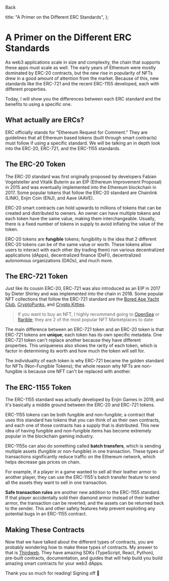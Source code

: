 
<BackLink href="/blog">Back</BackLink>

  title: "A Primer on the Different ERC Standards",
};

# A Primer on the Different ERC Standards

<PostDateRenderer date="09/17/2022" />

As web3 applications scale in size and complexity, the chain that supports these apps must scale as well. The early years of Ethereum were mostly dominated by ERC-20 contracts, but the new rise in popularity of NFTs drew in a good amount of attention from the market. Because of this, new standards like the ERC-721 and the recent ERC-1155 developed, each with different properties.

Today, I will show you the differences between each ERC standard and the benefits to using a specific one.

## What actually are ERCs?

ERC officially stands for "Ethereum Request for Comment." They are guidelines that all Ethereum based tokens (built through smart contracts) must follow if using a specific standard. We will be talking an in depth look into the ERC-20, ERC-721, and the ERC-1155 standards.

## The ERC-20 Token

The ERC-20 standard was first originally proposed by developers Fabian Vogelsteller and Vitalik Buterin as an EIP (Ethereum Improvement Proposal) in 2015 and was eventually implemented into the Ethereum blockchain in 2017. Some popular tokens that follow the ERC-20 standard are Chainlink (LINK), Enjin Coin (ENJ), and Aave (AAVE).

ERC-20 smart contracts can hold upwards to millions of tokens that can be created and distributed to owners. An owner can have multiple tokens and each token have the same value, making them interchangeable. Usually, there is a fixed number of tokens in supply to avoid inflating the value of the token.

ERC-20 tokens are **fungible** tokens; fungibility is the idea that 2 different ERC-20 tokens can be of the same value or worth. These tokens allow users to interact with each other (by trading them) run various decentralized applications (dApps), decentralized finance (DeFi), decentralized autonomous organizations (DAOs), and much more.

## The ERC-721 Token

Just like its cousin ERC-20, ERC-721 was also introduced as an EIP in 2017 by Dieter Shirley and was implemented into the chain in 2018. Some popular NFT collections that follow the ERC-721 standard are the [Bored Ape Yacht Club](https://opensea.io/collection/boredapeyachtclub), [CryptoPunks](https://opensea.io/collection/cryptopunks), and [Crypto Kitties](https://opensea.io/collection/cryptokitties).

> If you want to buy an NFT, I highly recommend going to [OpenSea](https://opensea.io/) or [Rarible](https://rarible.com/); they are 2 of the most popular NFT Marketplaces to date

The main difference between an ERC-721 token and an ERC-20 token is that ERC-721 tokens are **unique**; each token has its own specific metadata. One ERC-721 token can't replace another because they have different properties. This uniqueness also shows the rarity of each token, which is factor in determining its worth and how much the token will sell for.

The individuality of each token is why ERC-721 became the golden standard for NFTs (Non-Fungible Tokens); the whole reason why NFTs are non-fungible is because one NFT can't be replaced with another.

## The ERC-1155 Token

The ERC-1155 standard was actually developed by Enjin Games in 2019, and it's basically a middle ground between the ERC-20 and ERC-721 tokens.

ERC-1155 tokens can be both fungible and non-fungible; a contract that uses this standard has tokens that you can think of as their own contracts, and each one of those contracts has a supply that is distributed. This new idea of having fungible and non-fungible items has become extremely popular in the blockchain gaming industry.

ERC-1155s can also do something called **batch transfers**, which is sending multiple assets (fungible or non-fungible) in one transaction. These types of transactions significantly reduce traffic on the Ethereum network, which helps decrease gas prices on chain.

For example, if a player in a game wanted to sell all their leather armor to another player, they can use the ERC-1155's batch transfer feature to send all the assets they want to sell in one transaction.

**Safe transaction rules** are another new addition to the ERC-1155 standard. If that player accidentally sold their diamond armor instead of their leather armor, the transaction can be reverted, and the assets can be returned back to the sender. This and other safety features help prevent exploiting any potential bugs in an ERC-1155 contract.

## Making These Contracts

Now that we have talked about the different types of contracts, you are probably wondering how to make these types of contracts. My answer to that is [Thirdweb](https://thirdweb.com/). They have amazing SDKs (TypeScript, React, Python), pre-built contracts, documentation, and guides that will help build you build amazing smart contracts for your web3 dApps.

Thank you so much for reading! Signing off 👋

```

```
